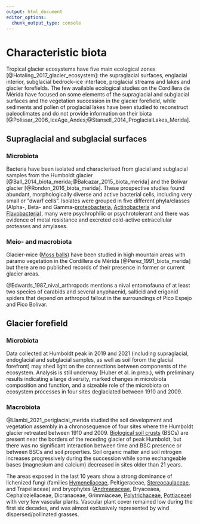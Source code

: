```yaml
---
output: html_document
editor_options: 
  chunk_output_type: console
---
```

# Characteristic biota

Tropical glacier ecosystems have five main ecological zones [@Hotaling_2017_glacier_ecosystem]: the supraglacial surfaces, englacial interior, subglacial bedrock–ice interface, proglacial streams and lakes and glacier forefields. The few available ecological studies on the Cordillera de Mérida have focused on some elements of the supraglacial and subglacial surfaces and the vegetation succession in the glacier forefield, while sediments and pollen of proglacial lakes have been studied to reconstruct paleoclimates and do not provide information on their biota  [@Polissar_2006_IceAge_Andes;@Stansell_2014_ProglacialLakes_Merida]. 

## Supraglacial and subglacial surfaces

### Microbiota
Bacteria have been isolated and characterised from glacial and subglacial samples from the Humboldt glacier [@Ball_2014_biota_merida;@Balcazar_2015_biota_merida] and the Bolívar glacier [@Rondon_2016_biota_merida]. These prospective studies found abundant, morphologically diverse and active bacterial cells, including very small or "dwarf cells". Isolates were grouped in five different phyla/classes (Alpha-, Beta- and Gamma-[proteobacteria](https://en.wikipedia.org/wiki/Pseudomonadota), [Actinobacteria](https://en.wikipedia.org/wiki/Actinomycetota) and [Flavobacteria](https://en.wikipedia.org/wiki/Flavobacteriia)), many were psychrophilic or psychrotolerant and there was evidence of metal resistance and excreted cold-active extracellular proteases and amylases.

### Meio- and macrobiota

Glacier-mice ([Moss balls](https://en.wikipedia.org/wiki/Glacier_mice)) have been studied in high mountain areas with páramo vegetation in the Cordillera de Mérida [@Perez_1991_biota_merida] but there are no published records of their presence in former or current glacier areas. 

@Edwards_1987_nival_arthropods mentions a nival entomofauna of at least two species of carabids and several anyphaenid, salticid and erigonid spiders that depend on arthropod fallout in the surroundings of Pico Espejo and Pico Bolívar.

## Glacier forefield

### Microbiota

Data collected at Humboldt peak in 2019 and 2021 (including supraglacial, endoglacial and subglacial samples, as well as soil forom the glacial forefront) may shed light on the connections between components of the ecosystem. Analysis is still underway (Huber et al. in prep.), with preliminary results indicating a large diversity, marked changes in microbiota composition and function, and a sizeable role of the microbiota on ecosystem processes in four sites deglaciated between 1910 and 2009. 


### Macrobiota

@Llambi_2021_periglacial_merida studied the soil development and vegetation assembly in a chronosequence of four sites where the Humboldt glacier retreated between 1910 and 2009. [Biological soil crusts](https://en.wikipedia.org/wiki/Biological_soil_crust) (BSCs) are present near the borders of the receding glacier of peak Humboldt, but there was no significant interaction between time and BSC presence or between BSCs and soil properties. Soil organic matter and soil nitrogen increases progressively during the succession while some exchangeable bases (magnesium and calcium) decreased in sites older than 21 years.

The areas exposed in the last 10 years show a strong dominance of lichenized fungi (families [Hymeneliaceae](https://en.wikipedia.org/wiki/Hymeneliaceae), Peltigeraceae, [Stereocaulaceae](https://en.wikipedia.org/wiki/Stereocaulaceae), and Trapeliaceae) and bryophytes ([Andreaeaceae](https://en.wikipedia.org/wiki/Andreaeaceae), Bryaceaea, Cephaloziellaceae, Dicranaceae, Grimmiaceae, [Polytrichaceae](https://en.wikipedia.org/wiki/Polytrichaceae), [Pottiaceae](https://en.wikipedia.org/wiki/Pottiaceae)) with very few vascular plants.  Vascular plant cover remained low during the first six decades, and was almost exclusively represented by wind dispersed/pollinated grasses.
